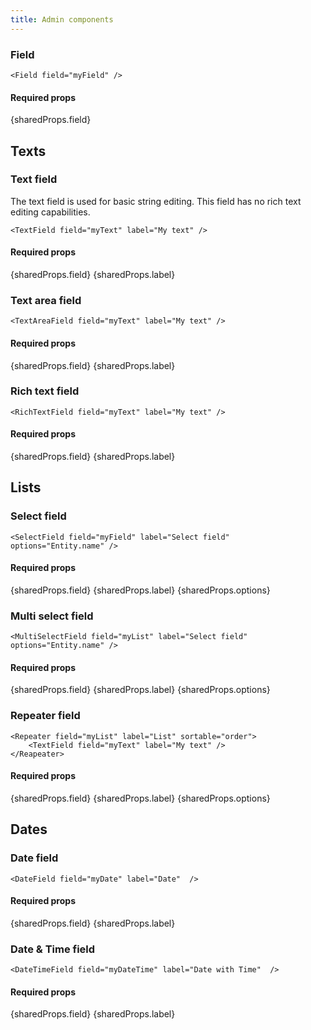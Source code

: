 ```yaml
---
title: Admin components
---
```



### Field

```tsx
<Field field="myField" />
```

#### Required props

<PropsTable>
    {sharedProps.field}
</PropsTable>

## Texts

### Text field

The text field is used for basic string editing. This field has no rich text editing capabilities.

```tsx
<TextField field="myText" label="My text" />
```

#### Required props

<PropsTable>
    {sharedProps.field}
    {sharedProps.label}
</PropsTable>

### Text area field

```tsx
<TextAreaField field="myText" label="My text" />
```

#### Required props

<PropsTable>
    {sharedProps.field}
    {sharedProps.label}
</PropsTable>

### Rich text field

```tsx
<RichTextField field="myText" label="My text" />
```

#### Required props

<PropsTable>
    {sharedProps.field}
    {sharedProps.label}
</PropsTable>

## Lists

### Select field

```tsx
<SelectField field="myField" label="Select field" options="Entity.name" />
```

#### Required props

<PropsTable>
    {sharedProps.field}
    {sharedProps.label}
    {sharedProps.options}
</PropsTable>

### Multi select field

```tsx
<MultiSelectField field="myList" label="Select field" options="Entity.name" />
```

#### Required props

<PropsTable>
    {sharedProps.field}
    {sharedProps.label}
    {sharedProps.options}
</PropsTable>

### Repeater field

```tsx
<Repeater field="myList" label="List" sortable="order">
    <TextField field="myText" label="My text" />
</Reapeater>
```

#### Required props

<PropsTable>
    {sharedProps.field}
    {sharedProps.label}
    {sharedProps.options}
</PropsTable>

## Dates

### Date field

```tsx
<DateField field="myDate" label="Date"  />
```

#### Required props

<PropsTable>
    {sharedProps.field}
    {sharedProps.label}
</PropsTable>


### Date & Time field

```tsx
<DateTimeField field="myDateTime" label="Date with Time"  />
```

#### Required props

<PropsTable>
    {sharedProps.field}
    {sharedProps.label}
</PropsTable>

